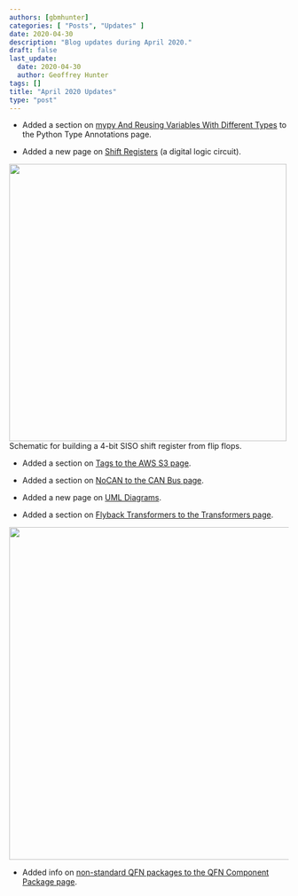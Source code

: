 ```yaml
---
authors: [gbmhunter]
categories: [ "Posts", "Updates" ]
date: 2020-04-30
description: "Blog updates during April 2020."
draft: false
last_update:
  date: 2020-04-30
  author: Geoffrey Hunter
tags: []
title: "April 2020 Updates"
type: "post"
---
```



* Added a section on [mypy And Reusing Variables With Different Types](/programming/languages/python/python-type-annotations#mypy-and-reusing-variables-with-different-types) to the Python Type Annotations page.

* Added a new page on [Shift Registers](/electronics/components/shift-registers) (a digital logic circuit).



<Image src={_docs_electronics_components_shift_registers_serial_in_serial_out_shift_register} width="500px">Schematic for building a 4-bit SISO shift register from flip flops.</Image>

* Added a section on [Tags to the AWS S3 page](/programming/cloud/aws/s3#tags).

* Added a section on [NoCAN to the CAN Bus page](/electronics/communication-protocols/can-protocol#nocan).

* Added a new page on [UML Diagrams](/programming/general/uml-diagrams).

* Added a section on [Flyback Transformers to the Transformers page](/electronics/components/transformers#flyback-transformers).



<Image src={_docs_electronics_components_transformers_typical_flyback_schematic} width="600px"></Image>

* Added info on [non-standard QFN packages to the QFN Component Package page](/pcb-design/component-packages/qfn-component-package#completely-non-standard-qfn-packages).